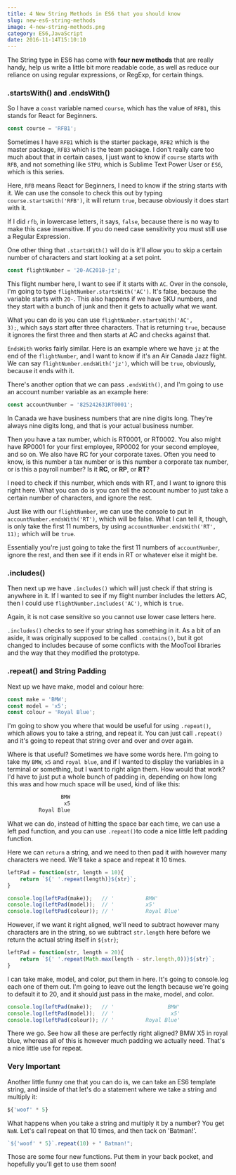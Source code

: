```yaml
---
title: 4 New String Methods in ES6 that you should know
slug: new-es6-string-methods
image: 4-new-string-methods.png
category: ES6,JavaScript
date: 2016-11-14T15:10:10
---
```


The String type in ES6 has come with <strong>four new methods</strong> that are really handy, help us write a little bit more readable code, as well as reduce our reliance on using regular expressions, or RegExp, for certain things.

<h3>.startsWith() and .endsWith()</h3>

So I have a <code>const</code> variable named <code>course</code>, which has the value of <code>RFB1</code>, this stands for React for Beginners.


```js
const course = 'RFB1';
```

Sometimes I have <code>RFB1</code> which is the starter package, <code>RFB2</code> which is the master package, <code>RFB3</code> which is the team package. I don't really care too much about that in certain cases, I just want to know if <code>course</code> starts with <code>RFB</code>, and not something like <code>STPU</code>, which is Sublime Text Power User or <code>ES6</code>, which is this series.

Here, <code>RFB</code> means React for Beginners, I need to know if the string starts with it. We can use the console to check this out by typing <code>course.startsWith('RFB')</code>, it will return <code>true</code>, because obviously it does start with it.

If I did <code>rfb</code>, in lowercase letters, it says, <code>false</code>, because there is no way to make this case insensitive. If you do need case sensitivity you must still use a Regular Expression.

One other thing that <code>.startsWith()</code>  will do is it'll allow you to skip a certain number of characters and start looking at a set point.


```js
const flightNumber = '20-AC2018-jz';
```

This flight number here, I want to see if it starts with <code>AC</code>. Over in the console, I'm going to type <code>flightNumber.startsWith('AC')</code>. It's false, because the variable starts with <code>20-</code>. This also happens if we have SKU numbers, and they start with a bunch of junk and then it gets to actually what we want.

What you can do is you can use <code>flightNumber.startsWith('AC', 3);</code>, which says start after three characters. That is returning <code>true</code>, because it ignores the first three and then starts at AC and checks against that.

<code>EndsWith</code> works fairly similar. Here is an example where we have <code>jz</code> at the end of the <code>flightNumber</code>, and I want to know if it's an Air Canada Jazz flight. We can say <code>flightNumber.endsWith('jz')</code>, which will be <code>true</code>, obviously, because it ends with it.

There's another option that we can pass <code>.endsWith()</code>, and I'm going to use an account number variable as an example here:


```js
const accountNumber = '825242631RT0001';
```

In Canada we have business numbers that are nine digits long. They're always nine digits long, and that is your actual business number.

Then you have a tax number, which is RT0001, or RT0002. You also might have RP0001 for your first employee, RP0002 for your second employee, and so on. We also have RC for your corporate taxes. Often you need to know, is this number a tax number or is this number a corporate tax number, or is this a payroll number? Is it <strong>RC</strong>, or <strong>RP</strong>, or <strong>RT</strong>?

I need to check if this number, which ends with RT, and I want to ignore this right here. What you can do is you can tell the account number to just take a certain number of characters, and ignore the rest.

Just like with our <code>flightNumber</code>, we can use the console to put in <code>accountNumber.endsWith('RT')</code>, which will be false. What I can tell it, though, is only take the first 11 numbers, by using <code>accountNumber.endsWith('RT', 11);</code> which will be <code>true</code>.

Essentially you're just going to take the first 11 numbers of <code>accountNumber</code>, ignore the rest, and then see if it ends in RT or whatever else it might be.

<h3>.includes()</h3>

Then next up we have <code>.includes()</code> which will just check if that string is anywhere in it. If I wanted to see if my flight number includes the letters AC, then I could use <code>flightNumber.includes('AC')</code>, which is <code>true</code>.

Again, it is not case sensitive so you cannot use lower case letters here.

<code>.includes()</code> checks to see if your string has something in it. As a bit of an aside, it was originally supposed to be called <code>.contains()</code>, but it got changed to includes because of some conflicts with the MooTool libraries and the way that they modified the prototype.

<h3>.repeat() and String Padding</h3>

Next up we have make, model and colour here:


```js
const make = 'BMW';
const model = 'x5';
const colour = 'Royal Blue';
```

I'm going to show you where that would be useful for using <code>.repeat()</code>, which allows you to take a string, and repeat it. You can just call <code>.repeat()</code> and it's going to repeat that string over and over and over again.

Where is that useful? Sometimes we have some words here. I'm going to take my <code>BMW</code>, <code>x5</code> and <code>royal blue</code>, and if I wanted to display the variables in a terminal or something, but I want to right align them. How would that work? I'd have to just put a whole bunch of padding in, depending on how long this was and how much space will be used, kind of like this:


```js
                 BMW
                  x5
          Royal Blue
```

What we can do, instead of hitting the space bar each time, we can use a left pad function, and you can use <code>.repeat()</code>to code a nice little left padding function.

Here we can <code>return</code> a string, and we need to then pad it with however many characters we need. We'll take a space and repeat it 10 times.


```js
leftPad = function(str, length = 10){
    return `${' '.repeat(length)}${str}`;
}

console.log(leftPad(make));   // '          BMW'
console.log(leftPad(model));  // '          x5'
console.log(leftPad(colour)); // '          Royal Blue'
```

However, if we want it right aligned, we'll need to subtract however many characters are in the string, so we subtract <code>str.length</code> here before we return the actual string itself in <code>${str}</code>;


```js
leftPad = function(str, length = 20){
    return `${' '.repeat(Math.max(length - str.length,0))}${str}`;
}
```

I can take make, model, and color, put them in here. It's going to console.log each one of them out. I'm going to leave out the length because we're going to default it to 20, and it should just pass in the make, model, and color.


```js
console.log(leftPad(make));   // '                 BMW'
console.log(leftPad(model));  // '                  x5'
console.log(leftPad(colour)); // '          Royal Blue'
```

There we go. See how all these are perfectly right aligned? BMW X5 in royal blue, whereas all of this is however much padding we actually need. That's a nice little use for repeat.

<h3>Very Important</h3>

Another little funny one that you can do is, we can take an ES6 template string, and inside of that let's do a statement where we take a string and multiply it:


```js
${'woof' * 5}
```

What happens when you take a string and multiply it by a number? You get <code>NaN</code>. Let's call repeat on that 10 times, and then tack on 'Batman!'.


```js
`${'woof' * 5}`.repeat(10) + " Batman!";
```

Those are some four new functions. Put them in your back pocket, and hopefully you'll get to use them soon!